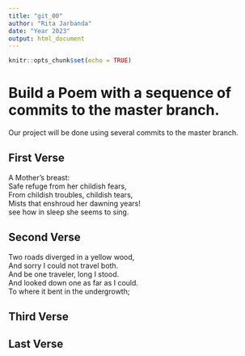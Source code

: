```yaml
---
title: "git_00"
author: "Rita Jarbanda"
date: "Year 2023"
output: html_document
---
```


```r
knitr::opts_chunk$set(echo = TRUE)
```
# Build a Poem with a sequence of commits to the master branch.
Our project will be done using several commits to the master branch.
<!-- Do not modify or change any text in "!--" bracketed areas such as this --- these are instructions to
you, if you change any of this the git program will notice it and compromise your git merging strategy !-->

## First Verse 
<!--Put the first five lines of a poem by Lewis Carrol in this section!-->
A Mother’s breast:  
Safe refuge from her childish fears,  
From childish troubles, childish tears,  
Mists that enshroud her dawning years!  
see how in sleep she seems to sing. 
  


## Second Verse
<!--Put the first five lines of a poem by Robert Frost here!-->
Two roads diverged in a yellow wood,  
And sorry I could not travel both.  
And be one traveler, long I stood.  
And looked down one as far as I could.  
To where it bent in the undergrowth;  
     
 
## Third Verse
<!--Put the first two verses of The Walrus and the Carpenter here!-->

## Last Verse
<!--Put a short poem of your choice 8-20 lines,here!-->
